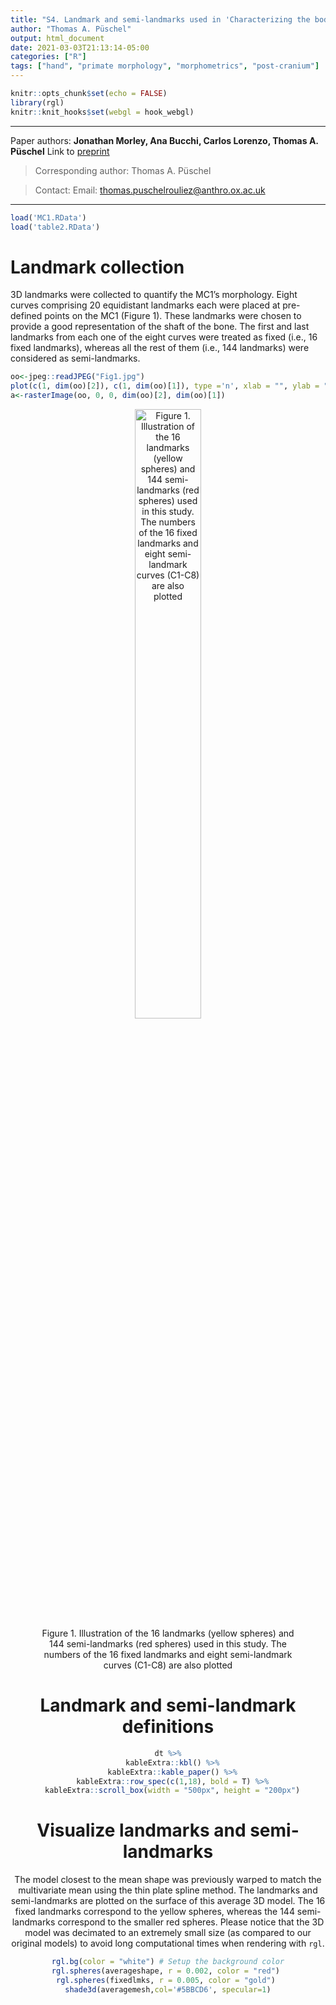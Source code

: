 ```yaml
---
title: "S4. Landmark and semi-landmarks used in 'Characterizing the body morphology of the first metacarpal in the Homininae using 3D geometric morphometrics'"
author: "Thomas A. Püschel"
output: html_document
date: 2021-03-03T21:13:14-05:00
categories: ["R"]
tags: ["hand", "primate morphology", "morphometrics", "post-cranium"]
---
```


```r
knitr::opts_chunk$set(echo = FALSE)
library(rgl)
knitr::knit_hooks$set(webgl = hook_webgl)
```

________


Paper authors: **Jonathan Morley, Ana Bucchi, Carlos Lorenzo, Thomas A. Püschel**
Link to [preprint](https://doi.org/https://doi.org/10.1101/2020.04.30.070326)

>Corresponding author:
Thomas A. Püschel

>Contact:
Email: [thomas.puschelrouliez@anthro.ox.ac.uk](mailto:thomas.puschelrouliez@anthro.ox.ac.uk)

________

```r
load('MC1.RData')
load('table2.RData')
```

# Landmark collection
3D landmarks were collected to quantify the MC1’s morphology. Eight curves comprising 20 equidistant landmarks each were placed at pre-defined points on the MC1 (Figure 1). These landmarks were chosen to provide a good representation of the shaft of the bone. The first and last landmarks from each one of the eight curves were treated as fixed (i.e., 16 fixed landmarks), whereas all the rest of them (i.e., 144 landmarks) were considered as semi-landmarks. 
```r
oo<-jpeg::readJPEG("Fig1.jpg")
plot(c(1, dim(oo)[2]), c(1, dim(oo)[1]), type ='n', xlab = "", ylab = "") #generate graph axes
a<-rasterImage(oo, 0, 0, dim(oo)[2], dim(oo)[1]) 
```

<center>
![Figure 1. Illustration of the 16 landmarks (yellow spheres) and 144 semi-landmarks (red spheres) used in this study. The numbers of the 16 fixed landmarks and eight semi-landmark curves (C1-C8) are also plotted](Fig1_png.png){ width=50% }


# Landmark and semi-landmark definitions
```r
dt %>%
  kableExtra::kbl() %>%
  kableExtra::kable_paper() %>%
  kableExtra::row_spec(c(1,18), bold = T) %>%
  kableExtra::scroll_box(width = "500px", height = "200px")
```

# Visualize landmarks and semi-landmarks
The model closest to the mean shape was previously warped to match the multivariate mean using the thin plate spline method. The landmarks and semi-landmarks are plotted on the surface of this average 3D model. The 16 fixed landmarks correspond to the yellow spheres, whereas the 144 semi-landmarks correspond to the smaller red spheres. Please notice that the 3D model was decimated to an extremely small size (as compared to our original models) to avoid long computational times when rendering with `rgl`. 


```r
rgl.bg(color = "white") # Setup the background color
rgl.spheres(averageshape, r = 0.002, color = "red") 
rgl.spheres(fixedlmks, r = 0.005, color = "gold") 
shade3d(averagemesh,col='#5BBCD6', specular=1)

```

